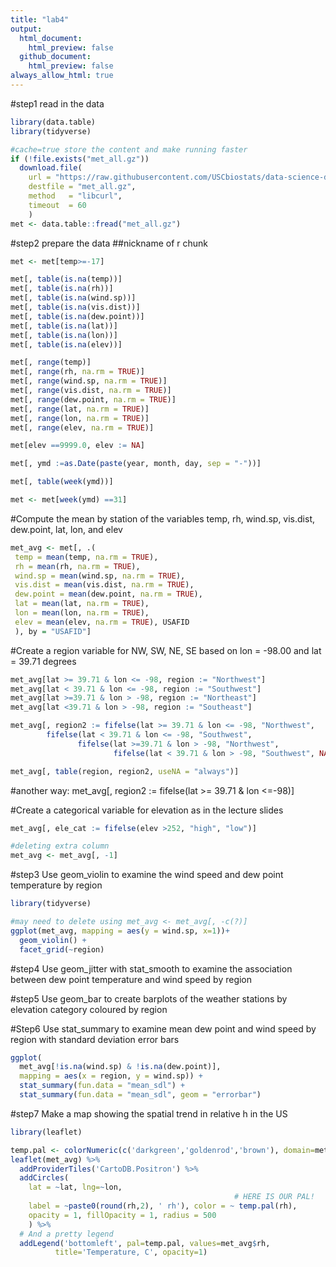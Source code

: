 ```yaml
---
title: "lab4"
output:
  html_document:
    html_preview: false
  github_document:
    html_preview: false
always_allow_html: true
---
```


#step1 read in the data

```r
library(data.table)
library(tidyverse)
```

```r
#cache=true store the content and make running faster
if (!file.exists("met_all.gz"))
  download.file(
    url = "https://raw.githubusercontent.com/USCbiostats/data-science-data/master/02_met/met_all.gz",
    destfile = "met_all.gz",
    method   = "libcurl",
    timeout  = 60
    )
met <- data.table::fread("met_all.gz")

```
#step2 prepare the data
##nickname of r chunk
```r
met <- met[temp>=-17]
```

```r
met[, table(is.na(temp))]
met[, table(is.na(rh))]
met[, table(is.na(wind.sp))]
met[, table(is.na(vis.dist))]
met[, table(is.na(dew.point))]
met[, table(is.na(lat))]
met[, table(is.na(lon))]
met[, table(is.na(elev))]
```
```r
met[, range(temp)]
met[, range(rh, na.rm = TRUE)]
met[, range(wind.sp, na.rm = TRUE)]
met[, range(vis.dist, na.rm = TRUE)]
met[, range(dew.point, na.rm = TRUE)]
met[, range(lat, na.rm = TRUE)]
met[, range(lon, na.rm = TRUE)]
met[, range(elev, na.rm = TRUE)]

met[elev ==9999.0, elev := NA]

met[, ymd :=as.Date(paste(year, month, day, sep = "-"))]

met[, table(week(ymd))]

met <- met[week(ymd) ==31]

```

#Compute the mean by station of the variables temp, rh, wind.sp, vis.dist, dew.point, lat, lon, and elev

```r
met_avg <- met[, .(
 temp = mean(temp, na.rm = TRUE),
 rh = mean(rh, na.rm = TRUE),
 wind.sp = mean(wind.sp, na.rm = TRUE),
 vis.dist = mean(vis.dist, na.rm = TRUE),
 dew.point = mean(dew.point, na.rm = TRUE),
 lat = mean(lat, na.rm = TRUE),
 lon = mean(lon, na.rm = TRUE),
 elev = mean(elev, na.rm = TRUE), USAFID
 ), by = "USAFID"]
```

#Create a region variable for NW, SW, NE, SE based on lon = -98.00 and lat = 39.71 degrees
```r
met_avg[lat >= 39.71 & lon <= -98, region := "Northwest"]
met_avg[lat < 39.71 & lon <= -98, region := "Southwest"]
met_avg[lat >=39.71 & lon > -98, region := "Northeast"]
met_avg[lat <39.71 & lon > -98, region := "Southeast"]

met_avg[, region2 := fifelse(lat >= 39.71 & lon <= -98, "Northwest",
        fifelse(lat < 39.71 & lon <= -98, "Southwest",
               fifelse(lat >=39.71 & lon > -98, "Northwest",
                       fifelse(lat < 39.71 & lon > -98, "Southwest", NA_character_))))]

met_avg[, table(region, region2, useNA = "always")]
```

#another way: met_avg[, region2 := fifelse(lat >= 39.71 & lon <=-98)]

#Create a categorical variable for elevation as in the lecture slides
```r
met_avg[, ele_cat := fifelse(elev >252, "high", "low")]

#deleting extra column
met_avg <- met_avg[, -1]
```

#step3 Use geom_violin to examine the wind speed and dew point temperature by region
```r
library(tidyverse)
```
```r
#may need to delete using met_avg <- met_avg[, -c(?)]
ggplot(met_avg, mapping = aes(y = wind.sp, x=1))+
  geom_violin() +
  facet_grid(~region) 
```

#step4 Use geom_jitter with stat_smooth to examine the association between dew point temperature and wind speed by region

#step5 Use geom_bar to create barplots of the weather stations by elevation category coloured by region

#Step6 Use stat_summary to examine mean dew point and wind speed by region with standard deviation error bars
```r
ggplot(
  met_avg[!is.na(wind.sp) & !is.na(dew.point)],
  mapping = aes(x = region, y = wind.sp)) +
  stat_summary(fun.data = "mean_sdl") +
  stat_summary(fun.data = "mean_sdl", geom = "errorbar")
```


#step7 Make a map showing the spatial trend in relative h in the US

```r
library(leaflet)

temp.pal <- colorNumeric(c('darkgreen','goldenrod','brown'), domain=met_avg$rh)
leaflet(met_avg) %>%
  addProviderTiles('CartoDB.Positron') %>%
  addCircles(
    lat = ~lat, lng=~lon,
                                                  # HERE IS OUR PAL!
    label = ~paste0(round(rh,2), ' rh'), color = ~ temp.pal(rh),
    opacity = 1, fillOpacity = 1, radius = 500
    ) %>%
  # And a pretty legend
  addLegend('bottomleft', pal=temp.pal, values=met_avg$rh,
          title='Temperature, C', opacity=1)
```



